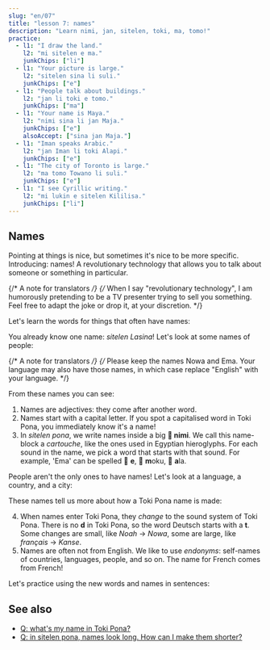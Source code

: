 ```yaml
---
slug: "en/07"
title: "lesson 7: names"
description: "Learn nimi, jan, sitelen, toki, ma, tomo!"
practice:
  - l1: "I draw the land."
    l2: "mi sitelen e ma."
    junkChips: ["li"]
  - l1: "Your picture is large."
    l2: "sitelen sina li suli."
    junkChips: ["e"]
  - l1: "People talk about buildings."
    l2: "jan li toki e tomo."
    junkChips: ["ma"]
  - l1: "Your name is Maya."
    l2: "nimi sina li jan Maja."
    junkChips: ["e"]
    alsoAccept: ["sina jan Maja."]
  - l1: "Iman speaks Arabic."
    l2: "jan Iman li toki Alapi."
    junkChips: ["e"]
  - l1: "The city of Toronto is large."
    l2: "ma tomo Towano li suli."
    junkChips: ["e"]
  - l1: "I see Cyrillic writing."
    l2: "mi lukin e sitelen Kililisa."
    junkChips: ["li"]
---
```



## Names

Pointing at things is nice, but sometimes it's nice to be more specific. Introducing: names! A revolutionary technology that allows you to talk about someone or something in particular.

{/* A note for translators */}
{/*
  When I say "revolutionary technology", I am humorously pretending
  to be a TV presenter trying to sell you something. Feel free
  to adapt the joke or drop it, at your discretion.
*/}

Let's learn the words for things that often have names:

<List>
  <Word sl="nimi" m="name, word" />
  <Word sl="jan" m="person" />
  <Word sl="sitelen" m="image, writing; to draw, to write" />
  <Word sl="toki" m="speech, language; to talk, to speak" />
  <Word sl="ma" m="land, country" />
  <Word sl="tomo" m="building, room, home" />
</List>

You already know one name: _sitelen Lasina_! Let's look at some names of people:

<List>
  <Sentence sl="jan Nowa" m="person named Noah (from English 'Noah')" />
  <Sentence sl="jan Ema" m="person named Emma (from English 'Emma')" />
</List>

{/* A note for translators */}
{/*
  Please keep the names Nowa and Ema. Your language may also have those names,
  in which case replace "English" with your language.
*/}

From these names you can see:

1. Names are adjectives: they come after another word.
2. Names start with a capital letter. If you spot a capitalised word in Toki Pona, you immediately know it's a name!
3. In _sitelen pona_, we write names inside a big **󱥂 nimi**. We call this name-block a _cartouche_, like the ones used in Egyptian hieroglyphs. For each sound in the name, we pick a word that starts with that sound. For example, 'Ema' can be spelled 󱤉 **e**, 󱤶 **m**oku, 󱤂 **a**la. 

People aren't the only ones to have names! Let's look at a language, a country, and a city:

<List>
  <Sentence
    sl="toki Kanse"
    m="language named French (from French 'français')"
  />
  <Sentence sl="ma Tosi" m="land named Germany (from German 'Deutsch')" />
  <Sentence
    sl="ma tomo Loma"
    m="land of buildings named Rome (from Latin 'Rōma')"
  />
</List>

These names tell us more about how a Toki Pona name is made:

4. When names enter Toki Pona, they _change_ to the sound system of Toki Pona. There is no **d** in Toki Pona, so the word Deutsch starts with a **t**. Some changes are small, like _Noah_ → _Nowa_, some are large, like _français_ → _Kanse_.
5. Names are often not from English. We like to use _endonyms_: self-names of countries, languages, people, and so on. The name for French comes from French!

Let's practice using the new words and names in sentences:

<List>
  <Sentence sl="waso li lukin e ma." m="The bird looks at the land." />
  <Sentence sl="jan li toki e tomo." m="People speak about a house." />
  <Sentence sl="jan pona li toki pona." m="Pleasant people speak well." />
  <Sentence sl="nimi ona li jan Kenta." m="His name is Kenta." />
  <Sentence sl="jan Sunita li sitelen e pipi." m="Sunita draws a bug." />
  <Sentence sl="jan Nina li toki Kanse." m="Nina speaks French." />
  <Sentence sl="jan Ema li sona pona e ma Tosi." m="Emma knows Germany well." />
</List>

<Practice exercises={frontmatter.practice} />

## See also
* [Q: what's my name in Toki Pona?](/en/make-a-name/)
* [Q: in sitelen pona, names look long. How can I make them shorter?](/en/simpler-cartouches/)
